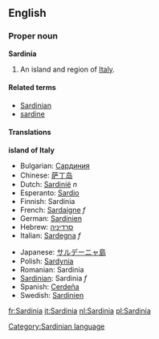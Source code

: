 ==English==
===Proper noun===
'''Sardinia'''

#An island and region of [[Italy]].

====Related terms====
*[[Sardinian]]
*[[sardine]]

====Translations====
'''island of Italy'''
{{top}}
*Bulgarian: [[Сардиния]]
*Chinese: [[萨丁岛]]
*Dutch: [[Sardinië]] ''n''
*Esperanto: [[Sardio]]
*Finnish: Sardinia
*French: [[Sardaigne]] ''f''
*German: [[Sardinien]]
*Hebrew: [[סרדיניה]]
*Italian: [[Sardegna]] ''f''
{{mid}}
*Japanese: [[サルデーニャ島]]
*Polish: [[Sardynia]]
*Romanian: Sardinia
*[[Sardinian]]: Sardinia ''f''
*Spanish: [[Cerdeña]]
*Swedish: [[Sardinien]]
{{bottom}}

[[Category:Sardinian language]]

[[fr:Sardinia]]
[[it:Sardinia]]
[[nl:Sardinia]]
[[pl:Sardinia]]